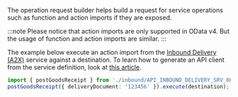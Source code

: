 The operation request builder helps build a request for service operations such as function and action imports if they are exposed.

:::note
Please notice that action imports are only supported in OData v4.
But the usage of function and action imports are similar.
:::

The example below execute an action import from the [Inbound Delivery (A2X)](https://api.sap.com/api/API_INBOUND_DELIVERY_SRV_0002/overview) service against a destination.
To learn how to generate an API client from the service definition, look at [this article](../../generate-odata-client.mdx).

```ts
import { postGoodsReceipt } from './inbound/API_INBOUND_DELIVERY_SRV_0002';
postGoodsReceipt({ deliveryDocument: '123456' }).execute(destination);
```
